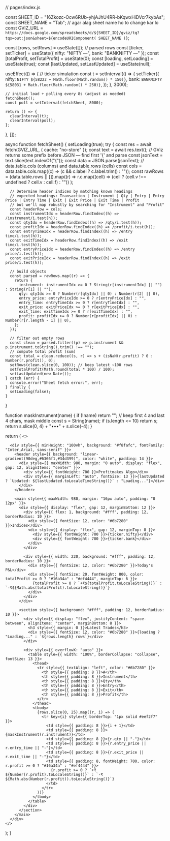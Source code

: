 // pages/index.js

const SHEET_ID = "16Zkozc-Ocw6RUb-yhjAJhU4RR-bKqwxHiDVcr7kybAs";
const SHEET_NAME = "Tab"; // agar alag sheet name ho to change kar lo
const GVIZ_URL = `https://docs.google.com/spreadsheets/d/${SHEET_ID}/gviz/tq?tqx=out:json&sheet=${encodeURIComponent(
  SHEET_NAME
)}`;

  const [rows, setRows] = useState([]); // parsed rows
  const [ticker, setTicker] = useState({ nifty: "NIFTY —", bank: "BANKNIFTY —" });
  const [totalProfit, setTotalProfit] = useState(0);
  const [loading, setLoading] = useState(true);
  const [lastUpdated, setLastUpdated] = useState(null);

  useEffect(() => {
    // ticker simulation
    const t = setInterval(() => {
      setTicker({
        nifty: `NIFTY ${58222 + Math.floor(Math.random() * 150)}`,
        bank: `BANKNIFTY ${58031 + Math.floor(Math.random() * 250)}`,
      });
    }, 3000);

    // initial load + polling every 8s (adjust as needed)
    fetchSheet();
    const poll = setInterval(fetchSheet, 8000);

    return () => {
      clearInterval(t);
      clearInterval(poll);
    };
  }, []);

  async function fetchSheet() {
    setLoading(true);
    try {
      const res = await fetch(GVIZ_URL, { cache: "no-store" });
      const text = await res.text();
      // GViz returns some prefix before JSON — find first '{' and parse
      const jsonText = text.slice(text.indexOf("{"));
      const data = JSON.parse(jsonText);
      // data.table.cols (columns) and data.table.rows (cells)
      const cols = data.table.cols.map((c) => (c && c.label ? c.label.trim() : ""));
      const rawRows = (data.table.rows || []).map((r) =>
        r.c.map((cell) => (cell ? (cell.v !== undefined ? cell.v : cell.f) : ""))
      );

      // Determine header indices by matching known headings
      // expected headings: Transaction | Instrument | Qty | Entry | Entry Price | Entry Time | Exit | Exit Price | Exit Time | Profit
      // but we'll map robustly by searching for "Instrument" and "Profit"
      const headerRow = cols;
      const instrumentIdx = headerRow.findIndex((h) => /instrument/i.test(h));
      const qtyIdx = headerRow.findIndex((h) => /qty/i.test(h));
      const profitIdx = headerRow.findIndex((h) => /profit/i.test(h));
      const entryTimeIdx = headerRow.findIndex((h) => /entry time/i.test(h));
      const exitTimeIdx = headerRow.findIndex((h) => /exit time/i.test(h));
      const entryPriceIdx = headerRow.findIndex((h) => /entry price/i.test(h));
      const exitPriceIdx = headerRow.findIndex((h) => /exit price/i.test(h));

      // build objects
      const parsed = rawRows.map((r) => {
        return {
          instrument: instrumentIdx >= 0 ? String(r[instrumentIdx] || "") : String(r[1] || ""),
          qty: qtyIdx >= 0 ? Number(r[qtyIdx] || 0) : Number(r[2] || 0),
          entry_price: entryPriceIdx >= 0 ? r[entryPriceIdx] : "",
          entry_time: entryTimeIdx >= 0 ? r[entryTimeIdx] : "",
          exit_price: exitPriceIdx >= 0 ? r[exitPriceIdx] : "",
          exit_time: exitTimeIdx >= 0 ? r[exitTimeIdx] : "",
          profit: profitIdx >= 0 ? Number(r[profitIdx] || 0) : Number(r[r.length - 1] || 0),
        };
      });

      // filter out empty rows
      const clean = parsed.filter((p) => p.instrument && p.instrument.toString().trim() !== "");
      // compute total profit (sum)
      const total = clean.reduce((s, r) => s + (isNaN(r.profit) ? 0 : Number(r.profit)), 0);
      setRows(clean.slice(0, 100)); // keep latest ~100 rows
      setTotalProfit(Math.round(total * 100) / 100);
      setLastUpdated(new Date());
    } catch (err) {
      console.error("Sheet fetch error:", err);
    } finally {
      setLoading(false);
    }
  }

  function maskInstrument(name) {
    if (!name) return "";
    // keep first 4 and last 4 chars, mask middle
    const s = String(name);
    if (s.length <= 10) return s;
    return s.slice(0, 4) + "•••" + s.slice(-4);
  }

  return (
    <>
      <Head>
        <title>Profitmakes Algo — Live</title>
        <meta name="viewport" content="width=device-width,initial-scale=1" />
      </Head>

      <div style={{ minHeight: "100vh", background: "#f8fafc", fontFamily: "Inter,Arial, sans-serif" }}>
        <header style={{ background: "linear-gradient(90deg,#6366f1,#34d399)", color: "white", padding: 14 }}>
          <div style={{ maxWidth: 980, margin: "0 auto", display: "flex", gap: 12, alignItems: "center" }}>
            <div style={{ fontWeight: 700 }}>Profitmakes Algo</div>
            <div style={{ marginLeft: "auto", fontSize: 13 }}>{lastUpdated ? `Updated: ${lastUpdated.toLocaleTimeString()}` : "Loading..."}</div>
          </div>
        </header>

        <main style={{ maxWidth: 980, margin: "16px auto", padding: "0 12px" }}>
          <div style={{ display: "flex", gap: 12, marginBottom: 12 }}>
            <div style={{ flex: 1, background: "#fff", padding: 12, borderRadius: 10 }}>
              <div style={{ fontSize: 12, color: "#6b7280" }}>Indices</div>
              <div style={{ display: "flex", gap: 12, marginTop: 8 }}>
                <div style={{ fontWeight: 700 }}>{ticker.nifty}</div>
                <div style={{ fontWeight: 700 }}>{ticker.bank}</div>
              </div>
            </div>

            <div style={{ width: 220, background: "#fff", padding: 12, borderRadius: 10 }}>
              <div style={{ fontSize: 12, color: "#6b7280" }}>Today's P&L</div>
              <div style={{ fontSize: 20, fontWeight: 800, color: totalProfit >= 0 ? "#16a34a" : "#ef4444", marginTop: 6 }}>
                {totalProfit >= 0 ? `+₹${totalProfit.toLocaleString()}` : `-₹${Math.abs(totalProfit).toLocaleString()}`}
              </div>
            </div>
          </div>

          <section style={{ background: "#fff", padding: 12, borderRadius: 10 }}>
            <div style={{ display: "flex", justifyContent: "space-between", alignItems: "center", marginBottom: 8 }}>
              <h3 style={{ margin: 0 }}>Latest Trades</h3>
              <div style={{ fontSize: 12, color: "#6b7280" }}>{loading ? "Loading..." : `${rows.length} rows`}</div>
            </div>

            <div style={{ overflowX: "auto" }}>
              <table style={{ width: "100%", borderCollapse: "collapse", fontSize: 13 }}>
                <thead>
                  <tr style={{ textAlign: "left", color: "#6b7280" }}>
                    <th style={{ padding: 8 }}>#</th>
                    <th style={{ padding: 8 }}>Instrument</th>
                    <th style={{ padding: 8 }}>Qty</th>
                    <th style={{ padding: 8 }}>Entry</th>
                    <th style={{ padding: 8 }}>Exit</th>
                    <th style={{ padding: 8 }}>Profit</th>
                  </tr>
                </thead>
                <tbody>
                  {rows.slice(0, 25).map((r, i) => (
                    <tr key={i} style={{ borderTop: "1px solid #eef2f7" }}>
                      <td style={{ padding: 8 }}>{i + 1}</td>
                      <td style={{ padding: 8 }}>{maskInstrument(r.instrument)}</td>
                      <td style={{ padding: 8 }}>{r.qty || "-"}</td>
                      <td style={{ padding: 8 }}>{r.entry_price || r.entry_time || "-"}</td>
                      <td style={{ padding: 8 }}>{r.exit_price || r.exit_time || "-"}</td>
                      <td style={{ padding: 8, fontWeight: 700, color: r.profit >= 0 ? "#16a34a" : "#ef4444" }}>
                        {r.profit >= 0 ? `+₹${Number(r.profit).toLocaleString()}` : `-₹${Math.abs(Number(r.profit)).toLocaleString()}`}
                      </td>
                    </tr>
                  ))}
                </tbody>
              </table>
            </div>
          </section>
        </main>
      </div>
    </>
  );
}
